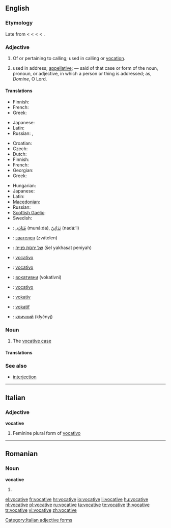 ==English==
{{wikipedia|Vocative case}}

===Etymology===
Late {{etyl|enm}} from {{etyl|frm}} {{term|vocatif|lang=frm}} < {{etyl|la}} {{term|vocativus||calling|lang=la}} < {{term|vocatus||invocation|lang=la}} < {{term|vocare||to call|lang=la}} < {{proto|Indo-European|wek-|give vocal utterance, speak}}.

===Adjective===
{{en-adj}}

# Of or pertaining to calling; used in calling or [[vocation]].
# {{grammar}} used in address; [[appellative]]; — said of that case or form of the noun, pronoun, or adjective, in which a person or thing is addressed; as, ''Domine'', O Lord.

====Translations====
{{trans-top|of or pertaining to calling}}
* Finnish: {{t|fi|kutsumuksellinen}}
* French: {{t|fr|vocationnel}}
* Greek: {{t|el|κλητικός||tr=klitikós}}
{{trans-mid}}
* Japanese: {{t|ja|天職の|tr=tenshoku-no}}
* Latin: {{t|la|vocativus|alt=vocātīvus}}
* Russian: {{t|ru|призывающий||tr=prizyvájuš'ij}}, {{t|ru|зовущий||tr=zovúš'ij}}
{{trans-bottom}}

{{trans-top|grammar: used in address}}
* Croatian: {{t-|hr|vokativan}}
* Czech: {{t-|cs|vokativní}}
* Dutch: {{t+|nl|vocatief|m}}
* Finnish: {{t|fi|vokatiivinen}}
* French: {{t+|fr|vocatif|m}}
* Georgian: {{t|ka|წოდებითი|tr=codebit'i|sc=Geor|xs=Georgian}}
* Greek: {{t|el|κλητικός||tr=klitikós}}
{{trans-mid}}
* Hungarian: {{t|hu|megszólító}}
* Japanese: {{t|ja|呼格の|tr=kokaku-no}}
* Latin: {{t|la|vocativus|alt=vocātīvus}}
* [[Macedonian]]: {{t-|mk|вокатив|m|tr=vókativ}}
* Russian: {{t|ru|звательный||tr=zvátel'nyj}}
* [[Scottish Gaelic]]: {{t-|gd|gairmeach|xs=Scottish Gaelic}}
* Swedish: {{t+|sv|vokativ}}
{{trans-bottom}}

{{checktrans-top}}
* {{ttbc|ar}}: [[منادى|مُنَادَى]] (munáːda), [[ندائي|نَدَائِيّ]] (nadáː’i)
* {{ttbc|bg}}: [[звателен]] (zvátelen)
* {{ttbc|Hebrew}}: [[של יחסת פנייה]] (šel yakhasat peniyah) {{f}}
* {{ttbc|it}}: [[vocativo]]
{{trans-mid}}
* {{ttbc|pt}}: [[vocativo]]
* {{ttbc|sr}}: [[вокативни]] (vokativni)
* {{ttbc|es}}: [[vocativo]]
* {{ttbc|Swedish}}: [[vokativ]]
* {{ttbc|Turkish}}: [[vokatif]]
* {{ttbc|uk}}: [[кличний]] (klyčnyj)
{{trans-bottom}}

===Noun===
{{en-noun}}

# {{grammar}} The [[vocative case]]

====Translations====
{{trans-see|grammatical case|vocative case}}

===See also===
* [[interjection]]

----

==Italian==

===Adjective===
'''vocative''' {{f}}

# Feminine plural form of [[vocativo]]

[[Category:Italian adjective forms]]

----

==Romanian==

===Noun===
'''vocative''' {{n|p}}

# {{plural of|vocativ|lang=ro}}

[[el:vocative]]
[[fr:vocative]]
[[hr:vocative]]
[[io:vocative]]
[[li:vocative]]
[[hu:vocative]]
[[nl:vocative]]
[[pl:vocative]]
[[ru:vocative]]
[[ta:vocative]]
[[te:vocative]]
[[th:vocative]]
[[tr:vocative]]
[[vi:vocative]]
[[zh:vocative]]